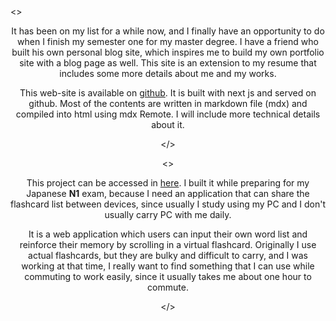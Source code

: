 <Container>
<>
<Header title="Personal Portfolio Site" date="2023-11" />

It has been on my list for a while now, and I finally have an opportunity to do when I finish my semester one for my master degree.
I have a friend who built his own personal blog site, which inspires me to build my own portfolio site with a blog page as well.
This site is an extension to my resume that includes some more details about me and my works. 

This web-site is available on [github](https://github.com/kwunmingpang/kwunmingpang.github.io).
It is built with next js and served on github. Most of the contents are written in markdown file (mdx)
and compiled into html using mdx Remote. I will include more technical details about it.

<ViewMore link="/blog/project-portfolio" topic="details" />

</>
</Container>

<Container>
<>
<Header title="Flash Card Web App" date="2022-05" />

This project can be accessed in [here](https://flash-cards-7e7fd.web.app).
I built it while preparing for my Japanese **N1** exam, because I need an application that can share the flashcard list between devices,
since usually I study using my PC and I don't usually carry PC with me daily.

It is a web application which users can input their own word list and reinforce their memory by scrolling in a virtual flashcard.
Originally I use actual flashcards, but they are bulky and difficult to carry, and I was working at that time, I really want to find something
that I can use while commuting to work easily, since it usually takes me about one hour to commute.

</>
</Container>
